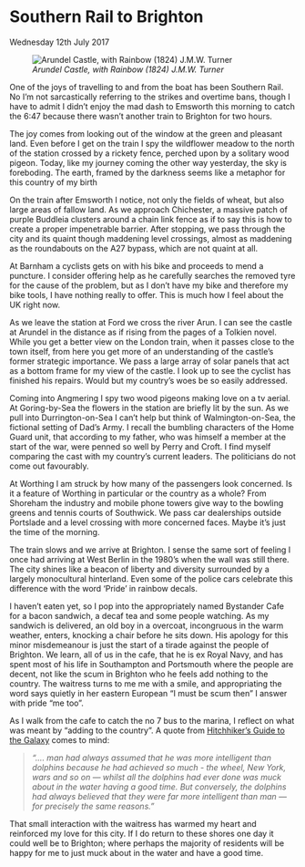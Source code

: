 
# Southern Rail to Brighton 
Wednesday 12th July 2017

![*Arundel Castle, with Rainbow (1824) J.M.W. Turner*](images/ArundelCastle.jpg "Arundel Castle")

One of the joys of travelling to and from the boat has been Southern Rail. No I’m not sarcastically referring to the strikes and overtime bans, though I have to admit I didn’t enjoy the mad dash to Emsworth this morning to catch the 6:47 because there wasn’t another train to Brighton for two hours.

The joy comes from looking out of the window at the green and pleasant land. Even before I get on the train I spy the wildflower meadow to the north of the station crossed by a rickety fence, perched upon by a solitary wood pigeon. Today, like my journey coming the other way yesterday, the sky is foreboding. The earth, framed by the darkness seems like a metaphor for this country of my birth

On the train after Emsworth I notice, not only the fields of wheat, but also large areas of fallow land. As we approach Chichester, a massive patch of purple Buddleia clusters around a chain link fence as if to say this is how to create a proper impenetrable barrier. After stopping, we pass through the city and its quaint though maddening level crossings, almost as maddening as the roundabouts on the A27 bypass, which are not quaint at all.

At Barnham a cyclists gets on with his bike and proceeds to mend a puncture. I consider offering help as he carefully searches the removed tyre for the cause of the problem, but as I don’t have my bike and therefore my bike tools, I have nothing really to offer. This is much how I feel about the UK right now.

As we leave the station at Ford we cross the river Arun. I can see the castle at Arundel in the distance as if rising from the pages of a Tolkien novel. While you get a better view on the London train, when it passes close to the town itself, from here you get more of an understanding of the castle’s former strategic importance. We pass a large array of solar panels that act as a bottom frame for my view of the castle. I look up to see the cyclist has finished his repairs. Would but my country’s woes be so easily addressed.

Coming into Angmering I spy two wood pigeons making love on a tv aerial. At Goring-by-Sea the flowers in the station are briefly lit by the sun. As we pull into Durrington-on-Sea I can’t help but think of Walmington-on-Sea, the fictional setting of Dad’s Army. I recall the bumbling characters of the Home Guard unit, that according to my father, who was himself a member at the start of the war, were penned so well by Perry and Croft. I find myself comparing the cast with my country’s current leaders. The politicians do not come out favourably.

At Worthing I am struck by how many of the passengers look concerned. Is it a feature of Worthing in particular or the country as a whole? From Shoreham the industry and mobile phone towers give way to the bowling greens and tennis courts of Southwick. We pass car dealerships outside Portslade and a level crossing with more concerned faces. Maybe it’s just the time of the morning.

The train slows and we arrive at Brighton. I sense the same sort of feeling I once had arriving at West Berlin in the 1980’s when the wall was still there. The city shines like a beacon of liberty and diversity surrounded by a largely monocultural hinterland. Even some of the police cars celebrate this difference with the word 'Pride' in rainbow decals.

I haven’t eaten yet, so I pop into the appropriately named Bystander Cafe for a bacon sandwich, a decaf tea and some people watching. As my sandwich is delivered, an old boy in a overcoat, incongruous in the warm weather, enters, knocking a chair before he sits down. His apology for this minor misdemeanour is just the start of a tirade against the people of Brighton. We learn, all of us in the cafe, that he is ex Royal Navy, and has spent most of his life in Southampton and Portsmouth where the people are decent, not like the scum in Brighton who he feels add nothing to the country. The waitress turns to me me with a smile, and appropriating the word says quietly in her eastern European “I must be scum then” I answer with pride “me too”.

As I walk from the cafe to catch the no 7 bus to the marina, I reflect on what was meant by “adding to the country”. A quote from [Hitchhiker’s Guide to the Galaxy](https://en.wikipedia.org/wiki/The_Hitchhiker%27s_Guide_to_the_Galaxy_(novel)) comes to mind:

>*“…. man had always assumed that he was more intelligent than dolphins because he had achieved so much - the wheel, New York, wars and so on — whilst all the dolphins had ever done was muck about in the water having a good time. But conversely, the dolphins had always believed that they were far more intelligent than man — for precisely the same reasons.”
*

That small interaction with the waitress has warmed my heart and reinforced my love for this city. If I do return to these shores one day it could well be to Brighton; where perhaps the majority of residents will be happy for me to just muck about in the water and have a good time.
